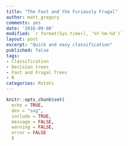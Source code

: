 ```yaml
---
title: "The Fast and the Furiously Frugal"
author: matt_gregory
comments: yes
date: '2016-09-08'
modified: `r format(Sys.time(), '%Y-%m-%d')`
layout: post
excerpt: "Quick and easy classification"
published: false
tags:
- Classification
- Decision trees
- Fast and Frugal Trees
- R
categories: Rstats
---
```


```r
knitr::opts_chunk$set(
  echo = TRUE,
  dev = "svg",
  include = TRUE,
  message = FALSE,
  warning = FALSE,
  error = FALSE
  )

```
